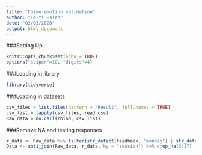 ```yaml
---
title: "Cozmo emotion validation"
author: "Te-Yi Hsieh"
date: "02/03/2020"
output: html_document
---
```



###Setting Up

```r
knitr::opts_chunk$set(echo = TRUE)
options("scipen"=10, "digits"=4)
```

###Loading in library
```r
library(tidyverse)
```

###Loading in datasets
```r
csv_files = list.files(pattern = "Result", full.names = TRUE)
csv_list = lapply(csv_files, read_csv)
Raw_data = do.call(rbind, csv_list)
```

###Remove NA and testing responses
```r
r_data <- Raw_data %>% filter(str_detect(feedback, "monkey") | str_detect(age, "monkey"))
Data <- anti_join(Raw_data, r_data, by = "session") %>% drop_na(6:17)
```

